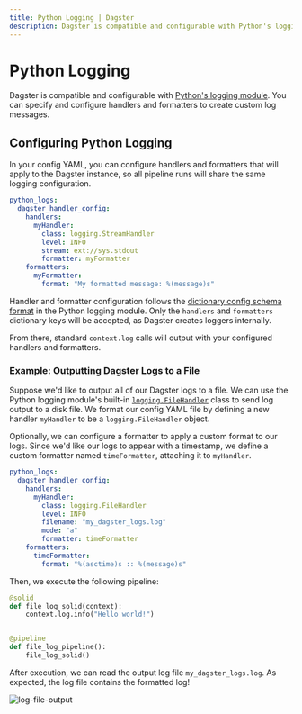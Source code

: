 ```yaml
---
title: Python Logging | Dagster
description: Dagster is compatible and configurable with Python's logging module.
---
```


# Python Logging

Dagster is compatible and configurable with [Python's logging module](https://docs.python.org/3/library/logging.html). You can specify and configure handlers and formatters to create custom log messages.

## Configuring Python Logging <Experimental />

In your config YAML, you can configure handlers and formatters that will apply to the Dagster instance, so all pipeline runs will share the same logging configuration.

```yaml file=/concepts/logging/python_logging_config.yaml
python_logs:
  dagster_handler_config:
    handlers:
      myHandler:
        class: logging.StreamHandler
        level: INFO
        stream: ext://sys.stdout
        formatter: myFormatter
    formatters:
      myFormatter:
        format: "My formatted message: %(message)s"
```

Handler and formatter configuration follows the [dictionary config schema format](https://docs.python.org/3/library/logging.config.html#logging-config-dictschema) in the Python logging module. Only the `handlers` and `formatters` dictionary keys will be accepted, as Dagster creates loggers internally.

From there, standard `context.log` calls will output with your configured handlers and formatters.

### Example: Outputting Dagster Logs to a File

Suppose we'd like to output all of our Dagster logs to a file. We can use the Python logging module's built-in [`logging.FileHandler`](https://docs.python.org/3/library/logging.handlers.html#logging.FileHandler) class to send log output to a disk file. We format our config YAML file by defining a new handler `myHandler` to be a `logging.FileHandler` object.

Optionally, we can configure a formatter to apply a custom format to our logs. Since we'd like our logs to appear with a timestamp, we define a custom formatter named `timeFormatter`, attaching it to `myHandler`.

```yaml file=/concepts/logging/python_logging_file_output_config.yaml
python_logs:
  dagster_handler_config:
    handlers:
      myHandler:
        class: logging.FileHandler
        level: INFO
        filename: "my_dagster_logs.log"
        mode: "a"
        formatter: timeFormatter
    formatters:
      timeFormatter:
        format: "%(asctime)s :: %(message)s"
```

Then, we execute the following pipeline:

```python file=/concepts/logging/file_output_pipeline.py
@solid
def file_log_solid(context):
    context.log.info("Hello world!")


@pipeline
def file_log_pipeline():
    file_log_solid()
```

After execution, we can read the output log file `my_dagster_logs.log`. As expected, the log file contains the formatted log!

<Image
alt="log-file-output"
src="/images/concepts/logging/log-file-output.png"
width={4032}
height={945}
/>
